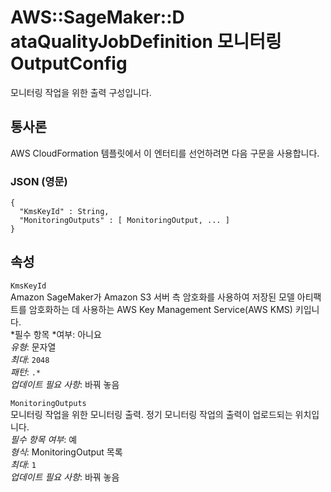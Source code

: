# AWS::SageMaker::D ataQualityJobDefinition 모니터링OutputConfig

모니터링 작업을 위한 출력 구성입니다.

## 통사론

AWS CloudFormation 템플릿에서 이 엔터티를 선언하려면 다음 구문을 사용합니다.

### JSON (영문)

```
{
  "KmsKeyId" : String,
  "MonitoringOutputs" : [ MonitoringOutput, ... ]
}
```

## 속성

`KmsKeyId`  
Amazon SageMaker가 Amazon S3 서버 측 암호화를 사용하여 저장된 모델 아티팩트를 암호화하는 데 사용하는 AWS Key Management Service(AWS KMS) 키입니다.  
*필수 항목 *여부: 아니요  
_유형_: 문자열  
_최대_: `2048`  
_패턴_: `.*`  
_업데이트 필요 사항_: 바꿔 놓음

`MonitoringOutputs`  
모니터링 작업을 위한 모니터링 출력. 정기 모니터링 작업의 출력이 업로드되는 위치입니다.  
_필수 항목 여부_: 예  
_형식_: MonitoringOutput 목록  
_최대_: `1`  
_업데이트 필요 사항_: 바꿔 놓음
